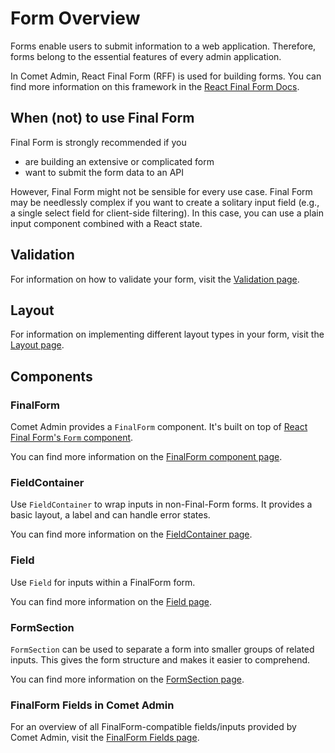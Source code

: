 

<Meta title="Docs/Form/Overview" />

# Form Overview

Forms enable users to submit information to a web application. Therefore, forms belong to the essential features of every admin application.

In Comet Admin, React Final Form (RFF) is used for building forms. You can find more information on this framework in the [React Final Form Docs](https://final-form.org/docs/react-final-form/getting-started).

## When (not) to use Final Form

Final Form is strongly recommended if you

-   are building an extensive or complicated form
-   want to submit the form data to an API

However, Final Form might not be sensible for every use case.
Final Form may be needlessly complex if you want to create a solitary input field (e.g., a single select field for client-side filtering).
In this case, you can use a plain input component combined with a React state.

## Validation

For information on how to validate your form, visit the [Validation page](/story/docs-form-validation--page).

## Layout

For information on implementing different layout types in your form, visit the [Layout page](/story/docs-form-layout--page).

## Components

### FinalForm

Comet Admin provides a `FinalForm` component.
It's built on top of [React Final Form's `Form` component](https://final-form.org/docs/react-final-form/api/Form).

You can find more information on the [FinalForm component page](/story/docs-form-components-finalform--page).

<Canvas>
    <Story of={FinalFormStories.BasicFinalForm} />
</Canvas>

### FieldContainer

Use `FieldContainer` to wrap inputs in non-Final-Form forms.
It provides a basic layout, a label and can handle error states.

You can find more information on the [FieldContainer page](/story/docs-form-components-fieldcontainer--page).

### Field

Use `Field` for inputs within a FinalForm form.

You can find more information on the [Field page](/story/docs-form-components-field--page).

### FormSection

`FormSection` can be used to separate a form into smaller groups of related inputs.
This gives the form structure and makes it easier to comprehend.

You can find more information on the [FormSection page](/story/docs-form-components-formsection--page).

### FinalForm Fields in Comet Admin

For an overview of all FinalForm-compatible fields/inputs provided by Comet Admin, visit the [FinalForm Fields page](/story/docs-form-components-finalform-fields--page).
